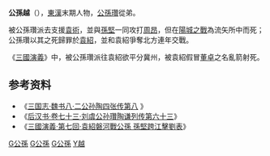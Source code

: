 '''公孫越'''（{{bd|？||191年||catIdx=G}}），[[東漢|東漢]]末期人物，[[公孫瓚|公孫瓚]]從弟。

被公孫瓚派去支援[[袁術|袁術]]，並與[[孫堅|孫堅]]一同攻打[[周昂|周昂]]，但在[[陽城之戰|陽城之戰]]為流矢所中而死；公孫瓚以其之死歸罪於[[袁紹|袁紹]]，並和袁紹爭奪北方連年交戰。

《[[三國演義|三國演義]]》中，被公孫瓚派往袁紹欲平分冀州，被袁紹假冒[[董卓|董卓]]之名亂箭射死。

==参考资料==
* 《[http://www.guoxue.com/shibu/24shi/sangzz/sgzz_008.htm 三国志·魏书八·二公孙陶四张传第八] {{Wayback|url=http://www.guoxue.com/shibu/24shi/sangzz/sgzz_008.htm |date=20200218041332 }}》
* 《[http://www.guoxue.com/shibu/24shi/hhansu/hhsu_079.htm 后汉书·卷七十三·刘虞公孙瓚陶谦列传第六十三]{{Wayback|url=http://www.guoxue.com/shibu/24shi/hhansu/hhsu_079.htm |date=20070402220118 }}》
* 《[http://zh.wikisource.org/w/index.php?title=%E4%B8%89%E5%9C%8B%E6%BC%94%E7%BE%A9/%E7%AC%AC007%E5%9B%9E&variant=zh-hk 三國演義·第七回·袁紹磐河戰公孫 孫堅跨江擊劉表]》

{{汉朝人物小作品}}

[[Category:東漢軍事人物|G公孫]]
[[Category:三國軍事人物|G公孫]]
[[Category:三國戰爭身亡者|G公孫]]
[[Category:公孫姓|Y越]]